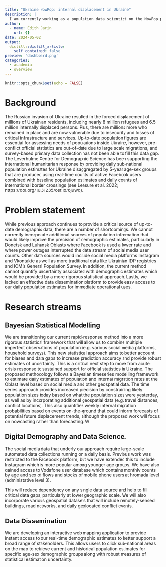 ```yaml
---
title: "Ukraine NowPop: internal displacement in Ukraine"
description: |
  I am currently working as a population data scientist on the NowPop project, a large-scale population model for Ukraine, using social media and mobile phone data to nowcast population displacement since the full-scale invasion in February 2022.
author:
  - name: Edith Darin
    url: {}
date: 2024-05-02
output:
  distill::distill_article:
    self_contained: false
preview: 'dashboard.png'
categories:
  - academia
  - overview
---
```



```r
knitr::opts_chunk$set(echo = FALSE)
```


# Background 

The Russian invasion of Ukraine resulted in the forced displacement of millions of Ukrainian residents, including nearly 8 million refugees and 6.5 million internally displaced persons. Plus, there are millions more who remained in place and are now vulnerable due to insecurity and losses of critical infrastructure and services. Up-to-date population figures are essential for assessing needs of populations inside Ukraine, however, pre-conflict official statistics are out-of-date due to large scale migrations, and survey-based primary data collection has not been able to fill this data gap. The Leverhulme Centre for Demographic Science has been supporting the international humanitarian response by providing daily sub-national population estimates for Ukraine disaggregated by 5-year age-sex groups that are produced using real-time counts of active Facebook users combined with baseline population estimates and daily counts of international border crossings (see Leasure et al. 2022; https://doi.org/10.31235/osf.io/6j9wq). 

# Problem statement

While previous approach continues to provide a critical source of up-to-date demographic data, there are a number of shortcomings. We cannot currently incorporate additional sources of population information that would likely improve the precision of demographic estimates, particularly in Donetsk and Luhansk Oblasts where Facebook is used a lower rate and where power outages interrupted the data stream of social media user counts. Other data sources would include social media platforms Instagram and Vkontakte as well as more traditional data like Ukrainian IDP registries and IOM’s General Population Survey. In addition, the current method cannot quantify uncertainty associated with demographic estimates which would be provided by a more rigorous statistical approach. Lastly, we lacked an effective data dissemination platform to provide easy access to our daily population estimates for immediate operational uses.      

# Research streams

## Bayesian Statistical Modelling

We are transitioning our current rapid-response method into a more rigorous statistical framework that will allow us to combine multiple imperfect observations of population (e.g. various social media platforms, household surveys). This new statistical approach aims to better account for biases and data gaps to increase prediction accuracy and provide robust estimates of uncertainty. This is a critical next step to move from acute crisis response to sustained support for official statistics in Ukraine. The proposed methodology follows a Bayesian timeseries modelling framework to estimate daily estimates of population and internal migration rates at the Oblast level based on social media and other geospatial data. The time series approach provides increased precision by constraining likely population sizes today based on what the population sizes were yesterday, as well as by incorporating additional geospatial data (e.g. travel distances, conflict locations). This also quantifies weekly internal migration probabilities based on events on-the-ground that could inform forecasts of potential future displacement trends, although the proposed work will focus on nowcasting rather than forecasting. W



## Digital Demography and Data Science. 

The social media data that underly our approach require large-scale automated data collections running on a daily basis. Previous work was restricted to the Facebook platform, but we have extended this to include Instagram which is more popular among younger age groups. We have also gained access to Vodafone user database which contains monthly counts by age and sex of flows and stocks of mobile phone users at hromada level (administative level 3).

This will reduce dependency on any single data source and help to fill critical data gaps, particularly at lower geographic scale. We will also incorporate various geospatial datasets that will include remotely-sensed buildings, road networks, and daily geolocated conflict events. 


## Data Dissemination 

We are developing an interactive web mapping application to provide instant access to our real-time demographic estimates to better support a broad range of stakeholders. This allows users to click sub-national areas on the map to retrieve current and historical population estimates for specific age-sex demographic groups along with robust measures of statistical estimation uncertainty. 
